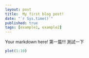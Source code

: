 ```yaml
---
layout: post
title:  My first blog post!
date: "`r Sys.time()`"
published: true
tags: [example1, example2]
---
```


Your markdown here!
第一篇!!!
測試一下

```r
plot(1:10)
```

